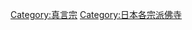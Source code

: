 {{Commons category|Temples of Shingon Buddhism}}

[[Category:真言宗|Category:真言宗]]
[[Category:日本各宗派佛寺|Category:日本各宗派佛寺]]
